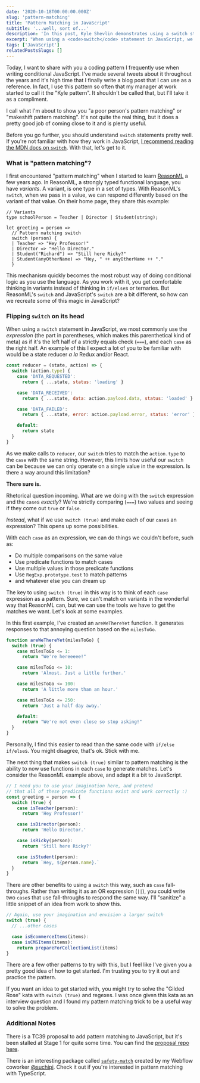 ```yaml
---
date: '2020-10-18T00:00:00.000Z'
slug: 'pattern-matching'
title: 'Pattern Matching in JavaScript'
subtitle: '...well, sort of...'
description: 'In this post, Kyle Shevlin demonstrates using a switch statement to replicate a form of pattern matching in JavaScript.'
excerpt: "When using a <code>switch</code> statement in JavaScript, we most commonly use the <em>expression</em> as if it's the left half of a strictly equals check, and each <code>case</code> as the right half. What if we set the left half to <code>true</code>, and make each <code>case</code> an expression instead? We would have a form of <strong>pattern matching</strong>."
tags: ['JavaScript']
relatedPostsSlugs: []
---
```


Today, I want to share with you a coding pattern I frequently use when writing conditional JavaScript. I've made several tweets about it throughout the years and it's high time that I finally write a blog post that I can use as a reference. In fact, I use this pattern so often that my manager at work started to call it the "Kyle pattern". It shouldn't be called that, but I'll take it as a compliment.

I call what I'm about to show you "a poor person's pattern matching" or "makeshift pattern matching". It's not quite the real thing, but it does a pretty good job of coming close to it and is plenty useful.

Before you go further, you should understand `switch` statements pretty well. If you're not familiar with how they work in JavaScript, [I recommend reading the MDN docs on `switch`](https://developer.mozilla.org/en-US/docs/Web/JavaScript/Reference/Statements/switch). With that, let's get to it.

### What is "pattern matching"?

I first encountered "pattern matching" when I started to learn [ReasonML](https://reasonml.github.io/) a few years ago. In ReasonML, a strongly typed functional language, you have _variants_. A variant, is one type in a set of types. With ReasonML's `switch`, when we pass in a value, we can respond differently based on the variant of that value. <Marker content="That's right. We can switch on a type, don't even need a real value to return something." /> On their home page, they share this example:

```reason
// Variants
type schoolPerson = Teacher | Director | Student(string);

let greeting = person =>
  // Pattern matching switch
  switch (person) {
  | Teacher => "Hey Professor!"
  | Director => "Hello Director."
  | Student("Richard") => "Still here Ricky?"
  | Student(anyOtherName) => "Hey, " ++ anyOtherName ++ "."
  }
```

This mechanism quickly becomes the most robust way of doing conditional logic as you use the language. As you work with it, you get comfortable thinking in variants instead of thinking in `if/else`s or ternaries. But ReasonML's `switch` and JavaScript's `switch` are a bit different, so how can we recreate some of this magic in JavaScript?

### Flipping `switch` on its head

When using a `switch` statement in JavaScript, we most commonly use the _expression_ (the part in parentheses, which makes this parenthetical kind of meta) as if it's the left half of a strictly equals check (`===`), and each `case` as the right half. An example of this I expect a lot of you to be familiar with would be a state reducer _a la_ Redux and/or React.

```javascript
const reducer = (state, action) => {
  switch (action.type) {
    case 'DATA_REQUESTED':
      return { ...state, status: 'loading' }

    case 'DATA_RECEIVED':
      return { ...state, data: action.payload.data, status: 'loaded' }

    case 'DATA_FAILED':
      return { ...state, error: action.payload.error, status: 'error' }

    default:
      return state
  }
}
```

As we make calls to `reducer`, our `switch` tries to match the `action.type` to the `case` with the same string. However, this limits how useful our `switch` can be because we can only operate on a single value in the expression. Is there a way around this limitation?

**There sure is.**

Rhetorical question incoming. What are we doing with the `switch` expression and the `case`s _exactly_? We're strictly comparing (`===`) two values and seeing if they come out `true` or `false`.

_Instead_, what if we use `switch (true)` and make each of our `case`s an expression? This opens up some possibilities.

With each `case` as an expression, we can do things we couldn't before, such as:

- Do multiple comparisons on the same value
- Use predicate functions to match cases <Marker content="A predicate is a function that returns a boolean." />
- Use multiple values in those predicate functions
- Use `RegExp.prototype.test` to match patterns
- and whatever else you can dream up

The key to using `switch (true)` in this way is to think of each `case` expression as a pattern. Sure, we can't match on variants in the wonderful way that ReasonML can, but we can use the tools we have to get the matches we want. Let's look at some examples.

In this first example, I've created an `areWeThereYet` function. It generates responses to that annoying question based on the `milesToGo`.

```javascript
function areWeThereYet(milesToGo) {
  switch (true) {
    case milesToGo <= 1:
      return "We're hereeeee!"

    case milesToGo <= 10:
      return 'Almost. Just a little further.'

    case milesToGo <= 100:
      return 'A little more than an hour.'

    case milesToGo <= 250:
      return 'Just a half day away.'

    default:
      return "We're not even close so stop asking!"
  }
}
```

Personally, I find this easier to read than the same code with `if/else if/else`s. You might disagree, that's ok. Stick with me.

The next thing that makes `switch (true)` similar to pattern matching is the ability to now use functions in each `case` to generate matches. Let's consider the ReasonML example above, and adapt it a bit to JavaScript.

```javascript
// I need you to use your imagination here, and pretend
// that all of these predicate functions exist and work correctly :)
const greeting = person => {
  switch (true) {
    case isTeacher(person):
      return 'Hey Professor!'

    case isDirector(person):
      return 'Hello Director.'

    case isRicky(person):
      return 'Still here Ricky?'

    case isStudent(person):
      return `Hey, ${person.name}.`
  }
}
```

There are other benefits to using a `switch` this way, such as `case` fall-throughs. Rather than writing it as an OR expression (`||`), you could write two `case`s that use fall-throughs to respond the same way. I'll "sanitize" a little snippet of an idea from work to show this.

```javascript
// Again, use your imagination and envision a larger switch
switch (true) {
  // ...other cases

  case isEcommerceItems(items):
  case isCMSItems(items):
    return prepareForCollectionList(items)
}
```

There are a few other patterns to try with this, but I feel like I've given you a pretty good idea of how to get started. I'm trusting you to try it out and practice the pattern.

If you want an idea to get started with, you might try to solve the "Gilded Rose" kata with `switch (true)` and regexes. <Marker content="Just Google 'Gilded Rose'. You'll get a bazillion hits." /> I was once given this kata as an interview question and I found my pattern matching trick to be a useful way to solve the problem.

### Additional Notes

There is a TC39 proposal to add pattern matching to JavaScript, but it's been stalled at Stage 1 for quite some time. You can find the [proposal repo here](https://github.com/tc39/proposal-pattern-matching).

There is an interesting package called [`safety-match`](https://github.com/suchipi/safety-match) created by my Webflow coworker [@suchipi](https://twitter.com/suchipi). Check it out if you're interested in pattern matching with TypeScript.
